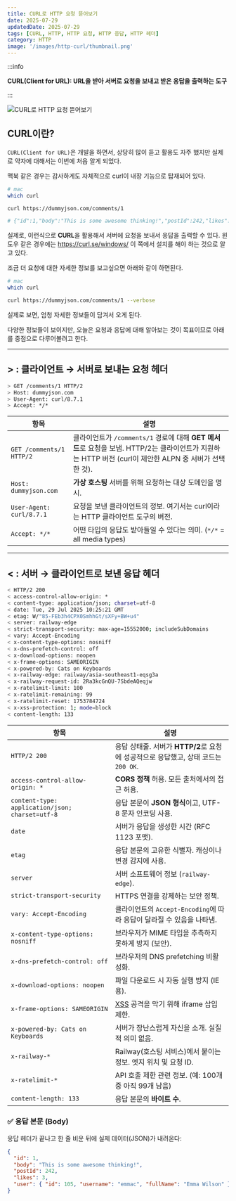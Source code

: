 ```yaml
---
title: CURL로 HTTP 요청 뜯어보기
date: 2025-07-29
updatedDate: 2025-07-29
tags: [CURL, HTTP, HTTP 요청, HTTP 응답, HTTP 헤더]
category: HTTP
image: '/images/http-curl/thumbnail.png'
---
```


:::info

**CURL(Client for URL): URL을 받아 서버로 요청을 보내고 받은 응답을 출력하는 도구**

:::

![CURL로 HTTP 요청 뜯어보기](/images/http-curl/thumbnail.png)

## CURL이란?

`CURL(Client for URL)`은 개발을 하면서, 상당히 많이 듣고 활용도 자주 했지만 실제로 약자에 대해서는 이번에 처음 알게 되었다.

맥북 같은 경우는 감사하게도 자체적으로 curl이 내장 기능으로 탑재되어 있다.

```bash
# mac
which curl

curl https://dummyjson.com/comments/1

# {"id":1,"body":"This is some awesome thinking!","postId":242,"likes":3,"user":{"id":105,"username":"emmac","fullName":"Emma Wilson"}}%
```

실제로, 이런식으로 **CURL**을 활용해서 서버에 요청을 보내서 응답을 출력할 수 있다.
윈도우 같은 경우에는 https://curl.se/windows/ 이 쪽에서 설치를 해야 하는 것으로 알고 있다.

조금 더 요청에 대한 자세한 정보를 보고싶으면 아래와 같이 하면된다.

```bash
# mac
which curl

curl https://dummyjson.com/comments/1 --verbose
```

실제로 보면, 엄청 자세한 정보들이 담겨서 오게 된다.

다양한 정보들이 보이지만, 오늘은 요청과 응답에 대해 알아보는 것이 목표이므로 아래를 중점으로 다루어볼려고 한다.

---

## **> : 클라이언트 → 서버로 보내는 요청 헤더**

```bash
> GET /comments/1 HTTP/2
> Host: dummyjson.com
> User-Agent: curl/8.7.1
> Accept: */*
```

| 항목                     | 설명                                                                                                                                                    |
| ------------------------ | ------------------------------------------------------------------------------------------------------------------------------------------------------- |
| `GET /comments/1 HTTP/2` | 클라이언트가 `/comments/1` 경로에 대해 **GET 메서드**로 요청을 보냄. HTTP/2는 클라이언트가 지원하는 HTTP 버전 (curl이 제안한 ALPN 중 서버가 선택한 것). |
| `Host: dummyjson.com`    | **가상 호스팅** 서버를 위해 요청하는 대상 도메인을 명시.                                                                                                |
| `User-Agent: curl/8.7.1` | 요청을 보낸 클라이언트의 정보. 여기서는 curl이라는 HTTP 클라이언트 도구의 버전.                                                                         |
| `Accept: */*`            | 어떤 타입의 응답도 받아들일 수 있다는 의미. (`*/*` = all media types)                                                                                   |

---

## **< : 서버 → 클라이언트로 보낸 응답 헤더**

```bash
< HTTP/2 200
< access-control-allow-origin: *
< content-type: application/json; charset=utf-8
< date: Tue, 29 Jul 2025 10:25:21 GMT
< etag: W/"85-FEb3h4CPX0SmhhGt/sXFy+BW+u4"
< server: railway-edge
< strict-transport-security: max-age=15552000; includeSubDomains
< vary: Accept-Encoding
< x-content-type-options: nosniff
< x-dns-prefetch-control: off
< x-download-options: noopen
< x-frame-options: SAMEORIGIN
< x-powered-by: Cats on Keyboards
< x-railway-edge: railway/asia-southeast1-eqsg3a
< x-railway-request-id: 2Ra3kcGnQU-7SbdeAQeqjw
< x-ratelimit-limit: 100
< x-ratelimit-remaining: 99
< x-ratelimit-reset: 1753784724
< x-xss-protection: 1; mode=block
< content-length: 133
```

| 항목                                            | 설명                                                                               |
| ----------------------------------------------- | ---------------------------------------------------------------------------------- |
| `HTTP/2 200`                                    | 응답 상태줄. 서버가 **HTTP/2**로 요청에 성공적으로 응답했고, 상태 코드는 `200 OK`. |
| `access-control-allow-origin: *`                | **CORS 정책** 허용. 모든 출처에서의 접근 허용.                                     |
| `content-type: application/json; charset=utf-8` | 응답 본문이 **JSON 형식**이고, UTF-8 문자 인코딩 사용.                             |
| `date`                                          | 서버가 응답을 생성한 시간 (RFC 1123 포맷).                                         |
| `etag`                                          | 응답 본문의 고유한 식별자. 캐싱이나 변경 감지에 사용.                              |
| `server`                                        | 서버 소프트웨어 정보 (`railway-edge`).                                             |
| `strict-transport-security`                     | HTTPS 연결을 강제하는 보안 정책.                                                   |
| `vary: Accept-Encoding`                         | 클라이언트의 `Accept-Encoding`에 따라 응답이 달라질 수 있음을 나타냄.              |
| `x-content-type-options: nosniff`               | 브라우저가 MIME 타입을 추측하지 못하게 방지 (보안).                                |
| `x-dns-prefetch-control: off`                   | 브라우저의 DNS prefetching 비활성화.                                               |
| `x-download-options: noopen`                    | 파일 다운로드 시 자동 실행 방지 (IE용).                                            |
| `x-frame-options: SAMEORIGIN`                   | [XSS](https://www.yolog.co.kr/post/security-xss) 공격을 막기 위해 iframe 삽입 제한.                                             |
| `x-powered-by: Cats on Keyboards`               | 서버가 장난스럽게 자신을 소개. 실질적 의미 없음.                                   |
| `x-railway-*`                                   | Railway(호스팅 서비스)에서 붙이는 정보. 엣지 위치 및 요청 ID.                      |
| `x-ratelimit-*`                                 | API 호출 제한 관련 정보. (예: 100개 중 아직 99개 남음)                             |
| `content-length: 133`                           | 응답 본문의 **바이트 수**.                                                         |

### **✅ 응답 본문 (Body)**

응답 헤더가 끝나고 한 줄 비운 뒤에 실제 데이터(JSON)가 내려온다:

```json
{
  "id": 1,
  "body": "This is some awesome thinking!",
  "postId": 242,
  "likes": 3,
  "user": { "id": 105, "username": "emmac", "fullName": "Emma Wilson" }
}
```
